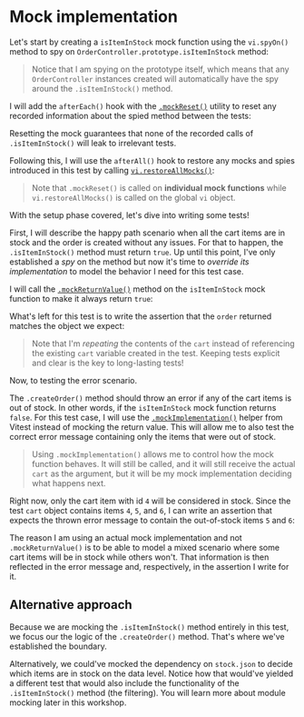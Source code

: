 # Mock implementation

Let's start by creating a `isItemInStock` mock function using the `vi.spyOn()` method to spy on `OrderController.prototype.isItemInStock` method:

<CodeFile file="OrderController.test.ts" range="3" />

> Notice that I am spying on the prototype itself, which means that any `OrderController` instances created will automatically have the spy around the `.isItemInStock()` method.

I will add the `afterEach()` hook with the [`.mockReset()`](https://vitest.dev/api/mock.html#mockreset) utility to reset any recorded information about the spied method between the tests:

<CodeFile file="OrderController.test.ts" range="5-7" />

Resetting the mock guarantees that none of the recorded calls of `.isItemInStock()` will leak to irrelevant tests.

Following this, I will use the `afterAll()` hook to restore any mocks and spies introduced in this test by calling [`vi.restoreAllMocks()`](https://vitest.dev/api/vi.html#vi-restoreallmocks):

<CodeFile file="OrderController.test.ts" range="9-11" />

> Note that `.mockReset()` is called on **individual mock functions** while `vi.restoreAllMocks()` is called on the global `vi` object.

With the setup phase covered, let's dive into writing some tests!

First, I will describe the happy path scenario when all the cart items are in stock and the order is created without any issues. For that to happen, the `.isItemInStock()` method must return `true`. Up until this point, I've only established a _spy_ on the method but now it's time to _override its implementation_ to model the behavior I need for this test case.

I will call the [`.mockReturnValue()`](https://vitest.dev/api/mock.html#mockreturnvalue) method on the `isItemInStock` mock function to make it always return `true`:

<CodeFile file="OrderController.test.ts" range="13-14" highlight="14" />

What's left for this test is to write the assertion that the `order` returned matches the object we expect:

<CodeFile file="OrderController.test.ts" range="25-34" />

> Note that I'm _repeating_ the contents of the `cart` instead of referencing the existing `cart` variable created in the test. Keeping tests explicit and clear is the key to long-lasting tests!

Now, to testing the error scenario.

The `.createOrder()` method should throw an error if any of the cart items is out of stock. In other words, if the `isItemInStock` mock function returns `false`. For this test case, I will use the [`.mockImplementation()`](https://vitest.dev/api/mock.html#mockimplementation) helper from Vitest instead of mocking the return value. This will allow me to also test the correct error message containing only the items that were out of stock.

<CodeFile file="OrderController.test.ts" range="37-40" highlight="38-40" />

> Using `.mockImplementation()` allows me to control how the mock function behaves. It will still be called, and it will still receive the actual `cart` as the argument, but it will be my mock implementation deciding what happens next.

Right now, only the cart item with id `4` will be considered in stock. Since the test `cart` object contains items `4`, `5`, and `6`, I can write an assertion that expects the thrown error message to contain the out-of-stock items `5` and `6`:

<CodeFile
  file="OrderController.test.ts"
  range="43-63"
  highlight="50,55,61-63"
/>

The reason I am using an actual mock implementation and not `.mockReturnValue()` is to be able to model a mixed scenario where some cart items will be in stock while others won't. That information is then reflected in the error message and, respectively, in the assertion I write for it.

## Alternative approach

Because we are mocking the `.isItemInStock()` method entirely in this test, we focus our the logic of the `.createOrder()` method. That's where we've established the boundary.

Alternatively, we could've mocked the dependency on `stock.json` to decide which items are in stock on the data level. Notice how that would've yielded a different test that would also include the functionality of the `.isItemInStock()` method (the filtering). You will learn more about module mocking later in this workshop.
